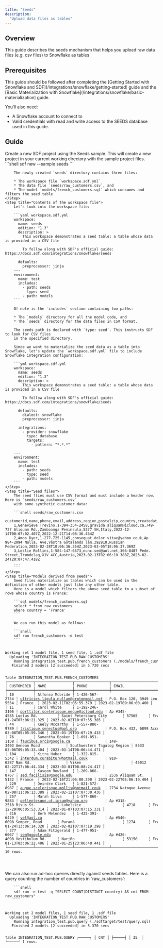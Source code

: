 ```yaml
---
title: "Seeds"
description:
  "Upload data files as tables"
---
```


## Overview
This guide describes the seeds mechanism that helps you upload raw data files (e.g. csv files) 
to Snowflake as tables

## Prerequisites

<Info>
This guide should be followed after completing the [Getting Started with Snowflake and SDF](/integrations/snowflake/getting-started) guide and the [Basic Materialization with Snowflake](/integrations/snowflake/basic-materialization) guide.
</Info>

You'll also need:

- A Snowflake account to connect to
- Valid credentials with read and write access to the SEEDS database used in this guide.

## Guide

<Steps>
    <Step title="Create a new SDF Project from the Seeds Sample">
        Create a new SDF project using the Seeds sample. This will create a new project in your current working directory with the sample project files.
        ```shell
        sdf new --sample seeds
        ```


        The newly created `seeds` directory contains three files:

        * The workspace file `workspace.sdf.yml`
        * The data file `seeds/raw_customers.csv`, and
        * The model `models/french_customers.sql` which consumes and filters the seed table
    </Step>
    <Step title="Contents of the workspace file">
        Let's look into the workspace file:

        ```yaml workspace.sdf.yml
        workspace:
          name: seeds
          edition: "1.3"
          description: >
            This workspace demonstrates a seed table: a table whose data is provided in a CSV file

            To follow along with SDF's official guide:  https://docs.sdf.com/integrations/snowflake/seeds
        
          defaults:
            preprocessor: jinja
        ---
        environment:
          name: test
          includes:
            - path: seeds
              type: seed
            - path: models
        ```

        Of note is the `includes` section containing two paths:

        * The `models` directory for all the model code, and
        * The `seeds` directory for the data files in CSV format. 

        The seeds path is declared with `type: seed`. This instructs SDF to look for CSV files 
        in the specified directory.

        Since we want to materialize the seed data as a table into Snowflake, let's update the `workspace.sdf.yml` file to include Snowflake integration configuration:
          
        ```yml workspace.sdf.yml
        workspace:
          name: seeds
          edition: "1.3"
          description: >
            This workspace demonstrates a seed table: a table whose data is provided in a CSV file

            To follow along with SDF's official guide:  https://docs.sdf.com/integrations/snowflake/seeds

          defaults:
            dialect: snowflake
            preprocessor: jinja

          integrations:
            - provider: snowflake
              type: database
              targets:
                - pattern: "*.*.*"

        ---
        environment:
          name: test
          includes:
            - path: seeds
              type: seed
            - path: models
        ```
    </Step>
    <Step title="Seed files">
        The seed flies must use CSV format and must include a header row. Here is `seeds/raw_customers.csv` 
        with some synthetic customer data:

        ```shell seeds/raw_customers.csv
        customerid,name,phone,email,address,region,postalzip,country,createdat,updatedat
        1,Genevieve Trevino,1-394-354-2458,gravida.aliquam@icloud.ca,749-727 Aliquam Rd.,Zamboanga Peninsula,5377 SH,Italy,2022-12-14T00:07:02.407Z,2022-12-21T14:08:36.464Z
        2,Amos Dyer,1-277-725-1145,consequat.dolor.vitae@yahoo.couk,Ap 984-2094 Nulla. Ave,Västra Götalands län,392910,Russian Federation,2023-02-28T10:06:36.354Z,2023-03-05T18:06:37.369Z
        3,Leslie Rollins,1-584-147-6573,nunc.sed@aol.net,366-8487 Pede. Street,Trøndelag,X1V 4CC,Austria,2023-02-13T02:06:10.388Z,2023-02-24T20:07:47.418Z
        ...
        ```
    </Step>
    <Step title="Models derived from seeds">
        Seed files materialize as tables which can be used in the definition of other models just like any other table.
        Here is a model which filters the above seed table to a subset of rows whose country is France:

        ```sql models/french_customers.sql
        select * from raw_customers
        where country = 'France'
        ```

        We can run this model as follows:

        ```shell
        sdf run french_customers -e test
        ```


<div className="bg-[#0F1117] dark:bg-codeblock rounded-xl dark:ring-1 dark:ring-gray-800/50 relative">
<pre style={{ fontFamily: 'monospace', backgroundColor: 'transparent' }} className='language-shell'>
<code className='language-shell'>
Working&nbsp;set&nbsp;1&nbsp;model&nbsp;file,&nbsp;1&nbsp;seed&nbsp;file,&nbsp;1&nbsp;.sdf&nbsp;file
&nbsp;&nbsp;Uploading&nbsp;&#39;INTEGRATION_TEST.PUB.RAW_CUSTOMERS&#39;
&nbsp;&nbsp;&nbsp;&nbsp;Running&nbsp;integration_test.pub.french_customers&nbsp;(./models/french_customers.sql)
&nbsp;&nbsp;&nbsp;Finished&nbsp;2&nbsp;models&nbsp;[2&nbsp;succeeded]&nbsp;in&nbsp;5.730&nbsp;secs

Table&nbsp;INTEGRATION_TEST.PUB.FRENCH_CUSTOMERS
┌────────────┬─────────────────┬────────────────┬────────────────────────────────────────┬─────────────────────────────────┬─────────────────────────────┬───────────┬─────────┬─────────────────────────┬─────────────────────────┐
│&nbsp;CUSTOMERID&nbsp;┆&nbsp;NAME&nbsp;&nbsp;&nbsp;&nbsp;&nbsp;&nbsp;&nbsp;&nbsp;&nbsp;&nbsp;&nbsp;&nbsp;┆&nbsp;PHONE&nbsp;&nbsp;&nbsp;&nbsp;&nbsp;&nbsp;&nbsp;&nbsp;&nbsp;&nbsp;┆&nbsp;EMAIL&nbsp;&nbsp;&nbsp;&nbsp;&nbsp;&nbsp;&nbsp;&nbsp;&nbsp;&nbsp;&nbsp;&nbsp;&nbsp;&nbsp;&nbsp;&nbsp;&nbsp;&nbsp;&nbsp;&nbsp;&nbsp;&nbsp;&nbsp;&nbsp;&nbsp;&nbsp;&nbsp;&nbsp;&nbsp;&nbsp;&nbsp;&nbsp;&nbsp;&nbsp;┆&nbsp;ADDRESS&nbsp;&nbsp;&nbsp;&nbsp;&nbsp;&nbsp;&nbsp;&nbsp;&nbsp;&nbsp;&nbsp;&nbsp;&nbsp;&nbsp;&nbsp;&nbsp;&nbsp;&nbsp;&nbsp;&nbsp;&nbsp;&nbsp;&nbsp;&nbsp;&nbsp;┆&nbsp;REGION&nbsp;&nbsp;&nbsp;&nbsp;&nbsp;&nbsp;&nbsp;&nbsp;&nbsp;&nbsp;&nbsp;&nbsp;&nbsp;&nbsp;&nbsp;&nbsp;&nbsp;&nbsp;&nbsp;&nbsp;&nbsp;&nbsp;┆&nbsp;POSTALZIP&nbsp;┆&nbsp;COUNTRY&nbsp;┆&nbsp;CREATEDAT&nbsp;&nbsp;&nbsp;&nbsp;&nbsp;&nbsp;&nbsp;&nbsp;&nbsp;&nbsp;&nbsp;&nbsp;&nbsp;&nbsp;&nbsp;┆&nbsp;UPDATEDAT&nbsp;&nbsp;&nbsp;&nbsp;&nbsp;&nbsp;&nbsp;&nbsp;&nbsp;&nbsp;&nbsp;&nbsp;&nbsp;&nbsp;&nbsp;│
╞════════════╪═════════════════╪════════════════╪════════════════════════════════════════╪═════════════════════════════════╪═════════════════════════════╪═══════════╪═════════╪═════════════════════════╪═════════════════════════╡
│&nbsp;10&nbsp;&nbsp;&nbsp;&nbsp;&nbsp;&nbsp;&nbsp;&nbsp;&nbsp;┆&nbsp;Alfonso&nbsp;Mcbride&nbsp;┆&nbsp;1&#45;426&#45;567&#45;2754&nbsp;┆&nbsp;ultricies.ligula.nullam@protonmail.net&nbsp;┆&nbsp;P.O.&nbsp;Box&nbsp;120,&nbsp;3949&nbsp;Leo,&nbsp;Rd.&nbsp;&nbsp;&nbsp;&nbsp;&nbsp;┆&nbsp;North&nbsp;Island&nbsp;&nbsp;&nbsp;&nbsp;&nbsp;&nbsp;&nbsp;&nbsp;&nbsp;&nbsp;&nbsp;&nbsp;&nbsp;&nbsp;&nbsp;&nbsp;┆&nbsp;4751&#45;5554&nbsp;┆&nbsp;France&nbsp;&nbsp;┆&nbsp;2023&#45;02&#45;11T02:05:55.379&nbsp;┆&nbsp;2023&#45;02&#45;19T09:06:00.400&nbsp;│
│&nbsp;11&nbsp;&nbsp;&nbsp;&nbsp;&nbsp;&nbsp;&nbsp;&nbsp;&nbsp;┆&nbsp;Carol&nbsp;White&nbsp;&nbsp;&nbsp;&nbsp;&nbsp;┆&nbsp;1&#45;192&#45;246&#45;3106&nbsp;┆&nbsp;porttitor.scelerisque.neque@icloud.edu&nbsp;┆&nbsp;Ap&nbsp;#345&#45;4585&nbsp;Luctus&nbsp;Rd.&nbsp;&nbsp;&nbsp;&nbsp;&nbsp;&nbsp;&nbsp;&nbsp;&nbsp;┆&nbsp;Saint&nbsp;Petersburg&nbsp;City&nbsp;&nbsp;&nbsp;&nbsp;&nbsp;&nbsp;&nbsp;┆&nbsp;57565&nbsp;&nbsp;&nbsp;&nbsp;&nbsp;┆&nbsp;France&nbsp;&nbsp;┆&nbsp;2023&#45;01&#45;24T07:06:21.325&nbsp;┆&nbsp;2023&#45;02&#45;02T10:07:55.385&nbsp;│
│&nbsp;44&nbsp;&nbsp;&nbsp;&nbsp;&nbsp;&nbsp;&nbsp;&nbsp;&nbsp;┆&nbsp;Keely&nbsp;Mccarthy&nbsp;&nbsp;┆&nbsp;1&#45;557&#45;880&#45;9789&nbsp;┆&nbsp;tristique.senectus@aol.org&nbsp;&nbsp;&nbsp;&nbsp;&nbsp;&nbsp;&nbsp;&nbsp;&nbsp;&nbsp;&nbsp;&nbsp;&nbsp;┆&nbsp;P.O.&nbsp;Box&nbsp;432,&nbsp;6899&nbsp;Accumsan&nbsp;Rd.&nbsp;┆&nbsp;Luxemburg&nbsp;&nbsp;&nbsp;&nbsp;&nbsp;&nbsp;&nbsp;&nbsp;&nbsp;&nbsp;&nbsp;&nbsp;&nbsp;&nbsp;&nbsp;&nbsp;&nbsp;&nbsp;&nbsp;┆&nbsp;7542&nbsp;&nbsp;&nbsp;&nbsp;&nbsp;&nbsp;┆&nbsp;France&nbsp;&nbsp;┆&nbsp;2023&#45;03&#45;08T05:05:59.346&nbsp;┆&nbsp;2023&#45;03&#45;19T03:07:29.433&nbsp;│
│&nbsp;76&nbsp;&nbsp;&nbsp;&nbsp;&nbsp;&nbsp;&nbsp;&nbsp;&nbsp;┆&nbsp;Samantha&nbsp;Booker&nbsp;┆&nbsp;1&#45;691&#45;851&#45;1158&nbsp;┆&nbsp;faucibus.orci@google.ca&nbsp;&nbsp;&nbsp;&nbsp;&nbsp;&nbsp;&nbsp;&nbsp;&nbsp;&nbsp;&nbsp;&nbsp;&nbsp;&nbsp;&nbsp;&nbsp;┆&nbsp;148&#45;3403&nbsp;Aenean&nbsp;Road&nbsp;&nbsp;&nbsp;&nbsp;&nbsp;&nbsp;&nbsp;&nbsp;&nbsp;&nbsp;&nbsp;&nbsp;┆&nbsp;Southwestern&nbsp;Tagalog&nbsp;Region&nbsp;┆&nbsp;8533&nbsp;&nbsp;&nbsp;&nbsp;&nbsp;&nbsp;┆&nbsp;France&nbsp;&nbsp;┆&nbsp;2023&#45;03&#45;06T09:05:33.404&nbsp;┆&nbsp;2023&#45;03&#45;14T08:06:44.471&nbsp;│
│&nbsp;104&nbsp;&nbsp;&nbsp;&nbsp;&nbsp;&nbsp;&nbsp;&nbsp;┆&nbsp;Kitra&nbsp;Huber&nbsp;&nbsp;&nbsp;&nbsp;&nbsp;┆&nbsp;1&#45;322&#45;815&#45;5342&nbsp;┆&nbsp;interdum.curabitur@hotmail.couk&nbsp;&nbsp;&nbsp;&nbsp;&nbsp;&nbsp;&nbsp;&nbsp;┆&nbsp;910&#45;6287&nbsp;Nam&nbsp;Rd.&nbsp;&nbsp;&nbsp;&nbsp;&nbsp;&nbsp;&nbsp;&nbsp;&nbsp;&nbsp;&nbsp;&nbsp;&nbsp;&nbsp;&nbsp;&nbsp;┆&nbsp;Viken&nbsp;&nbsp;&nbsp;&nbsp;&nbsp;&nbsp;&nbsp;&nbsp;&nbsp;&nbsp;&nbsp;&nbsp;&nbsp;&nbsp;&nbsp;&nbsp;&nbsp;&nbsp;&nbsp;&nbsp;&nbsp;&nbsp;&nbsp;┆&nbsp;45012&nbsp;&nbsp;&nbsp;&nbsp;&nbsp;┆&nbsp;France&nbsp;&nbsp;┆&nbsp;2023&#45;02&#45;22T17:06:44.334&nbsp;┆&nbsp;2023&#45;03&#45;01T08:08:24.417&nbsp;│
│&nbsp;147&nbsp;&nbsp;&nbsp;&nbsp;&nbsp;&nbsp;&nbsp;&nbsp;┆&nbsp;Kaseem&nbsp;Rowland&nbsp;&nbsp;┆&nbsp;1&#45;209&#45;868&#45;8767&nbsp;┆&nbsp;sed.facilisis@google.edu&nbsp;&nbsp;&nbsp;&nbsp;&nbsp;&nbsp;&nbsp;&nbsp;&nbsp;&nbsp;&nbsp;&nbsp;&nbsp;&nbsp;&nbsp;┆&nbsp;2536&nbsp;Aliquam&nbsp;St.&nbsp;&nbsp;&nbsp;&nbsp;&nbsp;&nbsp;&nbsp;&nbsp;&nbsp;&nbsp;&nbsp;&nbsp;&nbsp;&nbsp;&nbsp;&nbsp;┆&nbsp;Cartago&nbsp;&nbsp;&nbsp;&nbsp;&nbsp;&nbsp;&nbsp;&nbsp;&nbsp;&nbsp;&nbsp;&nbsp;&nbsp;&nbsp;&nbsp;&nbsp;&nbsp;&nbsp;&nbsp;&nbsp;&nbsp;┆&nbsp;8576&#45;5132&nbsp;┆&nbsp;France&nbsp;&nbsp;┆&nbsp;2023&#45;02&#45;16T21:06:00.390&nbsp;┆&nbsp;2023&#45;02&#45;22T05:06:19.404&nbsp;│
│&nbsp;229&nbsp;&nbsp;&nbsp;&nbsp;&nbsp;&nbsp;&nbsp;&nbsp;┆&nbsp;Deirdre&nbsp;Clark&nbsp;&nbsp;&nbsp;┆&nbsp;1&#45;821&#45;572&#45;8987&nbsp;┆&nbsp;augue.scelerisque.mollis@hotmail.couk&nbsp;&nbsp;┆&nbsp;2734&nbsp;Natoque&nbsp;Avenue&nbsp;&nbsp;&nbsp;&nbsp;&nbsp;&nbsp;&nbsp;&nbsp;&nbsp;&nbsp;&nbsp;&nbsp;&nbsp;┆&nbsp;North&nbsp;Chungcheong&nbsp;&nbsp;&nbsp;&nbsp;&nbsp;&nbsp;&nbsp;&nbsp;&nbsp;&nbsp;&nbsp;┆&nbsp;858642&nbsp;&nbsp;&nbsp;&nbsp;┆&nbsp;France&nbsp;&nbsp;┆&nbsp;2023&#45;02&#45;08T11:06:13.389&nbsp;┆&nbsp;2023&#45;02&#45;12T07:07:30.436&nbsp;│
│&nbsp;257&nbsp;&nbsp;&nbsp;&nbsp;&nbsp;&nbsp;&nbsp;&nbsp;┆&nbsp;Marah&nbsp;Silva&nbsp;&nbsp;&nbsp;&nbsp;&nbsp;┆&nbsp;1&#45;577&#45;860&#45;9883&nbsp;┆&nbsp;pellentesque.ut.ipsum@yahoo.org&nbsp;&nbsp;&nbsp;&nbsp;&nbsp;&nbsp;&nbsp;&nbsp;┆&nbsp;Ap&nbsp;#318&#45;2518&nbsp;Risus&nbsp;St.&nbsp;&nbsp;&nbsp;&nbsp;&nbsp;&nbsp;&nbsp;&nbsp;&nbsp;&nbsp;┆&nbsp;Lubelskie&nbsp;&nbsp;&nbsp;&nbsp;&nbsp;&nbsp;&nbsp;&nbsp;&nbsp;&nbsp;&nbsp;&nbsp;&nbsp;&nbsp;&nbsp;&nbsp;&nbsp;&nbsp;&nbsp;┆&nbsp;4718&nbsp;&nbsp;&nbsp;&nbsp;&nbsp;&nbsp;┆&nbsp;France&nbsp;&nbsp;┆&nbsp;2022&#45;12&#45;29T06:05:53.314&nbsp;┆&nbsp;2023&#45;01&#45;07T03:07:15.331&nbsp;│
│&nbsp;316&nbsp;&nbsp;&nbsp;&nbsp;&nbsp;&nbsp;&nbsp;&nbsp;┆&nbsp;Berk&nbsp;Melendez&nbsp;&nbsp;&nbsp;┆&nbsp;1&#45;425&#45;391&#45;6429&nbsp;┆&nbsp;vel@aol.ca&nbsp;&nbsp;&nbsp;&nbsp;&nbsp;&nbsp;&nbsp;&nbsp;&nbsp;&nbsp;&nbsp;&nbsp;&nbsp;&nbsp;&nbsp;&nbsp;&nbsp;&nbsp;&nbsp;&nbsp;&nbsp;&nbsp;&nbsp;&nbsp;&nbsp;&nbsp;&nbsp;&nbsp;&nbsp;┆&nbsp;Ap&nbsp;#540&#45;6098&nbsp;Semper,&nbsp;Road&nbsp;&nbsp;&nbsp;&nbsp;&nbsp;&nbsp;&nbsp;┆&nbsp;Paraná&nbsp;&nbsp;&nbsp;&nbsp;&nbsp;&nbsp;&nbsp;&nbsp;&nbsp;&nbsp;&nbsp;&nbsp;&nbsp;&nbsp;&nbsp;&nbsp;&nbsp;&nbsp;&nbsp;&nbsp;&nbsp;&nbsp;┆&nbsp;1274&nbsp;&nbsp;&nbsp;&nbsp;&nbsp;&nbsp;┆&nbsp;France&nbsp;&nbsp;┆&nbsp;2023&#45;01&#45;24T13:06:14.320&nbsp;┆&nbsp;2023&#45;02&#45;02T07:07:19.398&nbsp;│
│&nbsp;377&nbsp;&nbsp;&nbsp;&nbsp;&nbsp;&nbsp;&nbsp;&nbsp;┆&nbsp;Adam&nbsp;Fitzgerald&nbsp;┆&nbsp;1&#45;477&#45;951&#45;6067&nbsp;┆&nbsp;sem@google.edu&nbsp;&nbsp;&nbsp;&nbsp;&nbsp;&nbsp;&nbsp;&nbsp;&nbsp;&nbsp;&nbsp;&nbsp;&nbsp;&nbsp;&nbsp;&nbsp;&nbsp;&nbsp;&nbsp;&nbsp;&nbsp;&nbsp;&nbsp;&nbsp;&nbsp;┆&nbsp;Ap&nbsp;#426&#45;4098&nbsp;Vestibulum&nbsp;Rd.&nbsp;&nbsp;&nbsp;&nbsp;&nbsp;┆&nbsp;Nariño&nbsp;&nbsp;&nbsp;&nbsp;&nbsp;&nbsp;&nbsp;&nbsp;&nbsp;&nbsp;&nbsp;&nbsp;&nbsp;&nbsp;&nbsp;&nbsp;&nbsp;&nbsp;&nbsp;&nbsp;&nbsp;&nbsp;┆&nbsp;53150&nbsp;&nbsp;&nbsp;&nbsp;&nbsp;┆&nbsp;France&nbsp;&nbsp;┆&nbsp;2023&#45;01&#45;13T03:06:22.406&nbsp;┆&nbsp;2023&#45;01&#45;25T23:06:40.441&nbsp;│
└────────────┴─────────────────┴────────────────┴────────────────────────────────────────┴─────────────────────────────────┴─────────────────────────────┴───────────┴─────────┴─────────────────────────┴─────────────────────────┘
10&nbsp;rows.

</code>
</pre>
</div>
    </Step>
    <Step title="Ad-hoc queries against seeds">
        We can also run ad-hoc queries directly against seeds tables. Here is a query counting the number of countries
        in `raw_customers`:

        ```shell
        sdf run -e test -q "SELECT COUNT(DISTINCT country) AS cnt FROM raw_customers"
        ```

<div className="bg-[#0F1117] dark:bg-codeblock rounded-xl dark:ring-1 dark:ring-gray-800/50 relative">
<pre style={{ fontFamily: 'monospace', backgroundColor: 'transparent' }} className='language-shell'>
<code className='language-shell'>
Working&nbsp;set&nbsp;2&nbsp;model&nbsp;files,&nbsp;1&nbsp;seed&nbsp;file,&nbsp;1&nbsp;.sdf&nbsp;file
&nbsp;&nbsp;Uploading&nbsp;&#39;INTEGRATION_TEST.PUB.RAW_CUSTOMERS&#39;
&nbsp;&nbsp;&nbsp;&nbsp;Running&nbsp;integration_test.pub.query&nbsp;(./sdftarget/test/query.sql)
&nbsp;&nbsp;&nbsp;Finished&nbsp;2&nbsp;models&nbsp;[2&nbsp;succeeded]&nbsp;in&nbsp;5.370&nbsp;secs

Table&nbsp;INTEGRATION_TEST.PUB.QUERY
┌─────┐
│&nbsp;CNT&nbsp;│
╞═════╡
│&nbsp;35&nbsp;&nbsp;│
└─────┘
1&nbsp;rows.

</code>
</pre>
</div>
    </Step>
</Steps>
